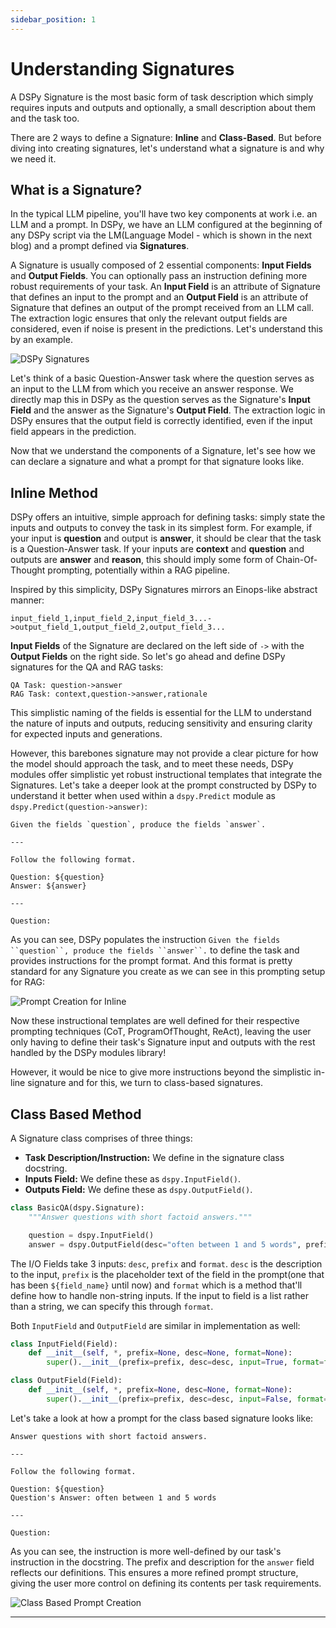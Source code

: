```yaml
---
sidebar_position: 1
---
```



# Understanding Signatures

A DSPy Signature is the most basic form of task description which simply requires inputs and outputs and optionally, a small description about them and the task too.

There are 2 ways to define a Signature: **Inline** and **Class-Based**. But before diving into creating signatures, let's understand what a signature is and why we need it.

## What is a Signature?

In the typical LLM pipeline, you'll have two key components at work i.e. an LLM and a prompt. In DSPy, we have an LLM configured at the beginning of any DSPy script via the LM(Language Model - which is shown in the next blog) and a prompt defined via **Signatures**.

A Signature is usually composed of 2 essential components: **Input Fields** and **Output Fields**. You can optionally pass an instruction defining more robust requirements of your task. An **Input Field** is an attribute of Signature that defines an input to the prompt and an **Output Field** is an attribute of Signature that defines an output of the prompt received from an LLM call. The extraction logic ensures that only the relevant output fields are considered, even if noise is present in the predictions. Let's understand this by an example.

![DSPy Signatures](./img/dspy_signatures.png)

Let's think of a basic Question-Answer task where the question serves as an input to the LLM from which you receive an answer response. We directly map this in DSPy as the question serves as the Signature's **Input Field** and the answer as the Signature's **Output Field**. The extraction logic in DSPy ensures that the output field is correctly identified, even if the input field appears in the prediction.

Now that we understand the components of a Signature, let's see how we can declare a signature and what a prompt for that signature looks like.

## Inline Method

DSPy offers an intuitive, simple approach for defining tasks: simply state the inputs and outputs to convey the task in its simplest form. For example, if your input is **question** and output is **answer**, it should be clear that the task is a Question-Answer task. If your inputs are **context** and **question** and outputs are **answer** and **reason**, this should imply some form of Chain-Of-Thought prompting, potentially within a RAG pipeline.

Inspired by this simplicity, DSPy Signatures mirrors an Einops-like abstract manner:

```text
input_field_1,input_field_2,input_field_3...->output_field_1,output_field_2,output_field_3...
```

**Input Fields** of the Signature are declared on the left side of `->` with the **Output Fields** on the right side. So let's go ahead and define DSPy signatures for the QA and RAG tasks:

```text
QA Task: question->answer
RAG Task: context,question->answer,rationale
```

This simplistic naming of the fields is essential for the LLM to understand the nature of inputs and outputs, reducing sensitivity and ensuring clarity for expected inputs and generations. 

However, this barebones signature may not provide a clear picture for how the model should approach the task, and to meet these needs, DSPy modules offer simplistic yet robust instructional templates that integrate the Signatures.
Let's take a deeper look at the prompt constructed by DSPy to understand it better when used within a `dspy.Predict` module as `dspy.Predict(question->answer)`:

```
Given the fields `question`, produce the fields `answer`.

---

Follow the following format.

Question: ${question}
Answer: ${answer}

---

Question:
```

As you can see, DSPy populates the instruction `Given the fields ``question``, produce the fields ``answer``.` to define the task and provides instructions for the prompt format. And this format is pretty standard for any Signature you create as we can see in this prompting setup for RAG:

![Prompt Creation for Inline](./img/prompt_creation.png)

Now these instructional templates are well defined for their respective prompting techniques (CoT, ProgramOfThought, ReAct), leaving the user only having to define their task's Signature input and outputs with the rest handled by the DSPy modules library!

However, it would be nice to give more instructions beyond the simplistic in-line signature and for this, we turn to class-based signatures.

## Class Based Method

A Signature class comprises of three things:

* **Task Description/Instruction:** We define in the signature class docstring.
* **Inputs Field:** We define these as `dspy.InputField()`.
* **Outputs Field:** We define these as `dspy.OutputField()`.

```python
class BasicQA(dspy.Signature):
    """Answer questions with short factoid answers."""

    question = dspy.InputField()
    answer = dspy.OutputField(desc="often between 1 and 5 words", prefix="Question's Answer:")
```

The I/O Fields take 3 inputs: `desc`, `prefix` and `format`. `desc` is the description to the input, `prefix` is the placeholder text of the field in the prompt(one that has been `${field_name}` until now) and `format` which is a method that'll define how to handle non-string inputs. If the input to field is a list rather than a string, we can specify this through `format`.

Both `InputField` and `OutputField` are similar in implementation as well:

```python
class InputField(Field):
    def __init__(self, *, prefix=None, desc=None, format=None):
        super().__init__(prefix=prefix, desc=desc, input=True, format=format)

class OutputField(Field):
    def __init__(self, *, prefix=None, desc=None, format=None):
        super().__init__(prefix=prefix, desc=desc, input=False, format=format)
```

Let's take a look at how a prompt for the class based signature looks like:

```text
Answer questions with short factoid answers.

---

Follow the following format.

Question: ${question}
Question's Answer: often between 1 and 5 words

---

Question:
```

As you can see, the instruction is more well-defined by our task's instruction in the docstring. The prefix and description for the `answer` field reflects our definitions. This ensures a more refined prompt structure, giving the user more control on defining its contents per task requirements.

![Class Based Prompt Creation](./img/class_based_prompt_creation.png)

***

<AuthorDetails name="Herumb Shandilya"/>